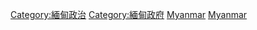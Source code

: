 [[Category:緬甸政治|Category:緬甸政治]]
[[Category:緬甸政府|Category:緬甸政府]]
[[Category:亚洲各国外交|Myanmar]]
[[Category:东南亚外交|Myanmar]]